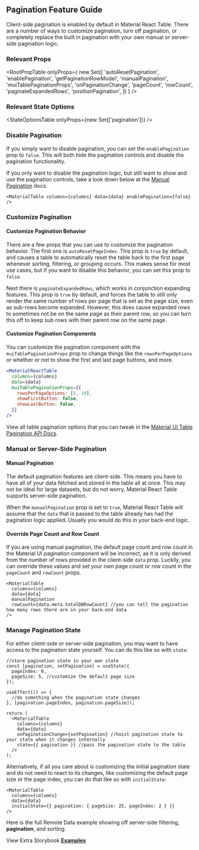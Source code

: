 
<Head>
  <title>Pagination Feature Guide - Material React Table Docs</title>
  <meta
    name="description"
    content="How to use, customize, or disable pagination features in Material React Table"
  />
</Head>

## Pagination Feature Guide

Client-side pagination is enabled by default in Material React Table. There are a number of ways to customize pagination, turn off pagination, or completely replace the built in pagination with your own manual or server-side pagination logic.

### Relevant Props

<RootPropTable
  onlyProps={
    new Set([
      'autoResetPagination',
      'enablePagination',
      'getPaginationRowModel',
      'manualPagination',
      'muiTablePaginationProps',
      'onPaginationChange',
      'pageCount',
      'rowCount',
      'paginateExpandedRows',
      'positionPagination',
    ])
  }
/>

### Relevant State Options

<StateOptionsTable onlyProps={new Set(['pagination'])} />

### Disable Pagination

If you simply want to disable pagination, you can set the `enablePagination` prop to `false`. This will both hide the pagination controls and disable the pagination functionality.

If you only want to disable the pagination logic, but still want to show and use the pagination controls, take a look down below at the [Manual Pagination](##manual-or-server-side-pagination) docs.

```tsx
<MaterialTable columns={columns} data={data} enablePagination={false} />
```

### Customize Pagination

#### Customize Pagination Behavior

There are a few props that you can use to customize the pagination behavior. The first one is `autoResetPageIndex`. This prop is `true` by default, and causes a table to automatically reset the table back to the first page whenever sorting, filtering, or grouping occurs. This makes sense for most use cases, but if you want to disable this behavior, you can set this prop to `false`.

Next there is `paginateExpandedRows`, which works in conjunction expanding features. This prop is `true` by default, and forces the table to still only render the same number of rows per page that is set as the page size, even as sub-rows become expanded. However, this does cause expanded rows to sometimes not be on the same page as their parent row, so you can turn this off to keep sub rows with their parent row on the same page.

#### Customize Pagination Components

You can customize the pagination component with the `muiTablePaginationProps` prop to change things like the `rowsPerPageOptions` or whether or not to show the first and last page buttons, and more.

```jsx
<MaterialReactTable
  columns={columns}
  data={data}
  muiTablePaginationProps={{
    rowsPerPageOptions: [5, 10],
    showFirstButton: false,
    showLastButton: false,
  }}
/>
```

View all table pagination options that you can tweak in the [Material UI Table Pagination API Docs](https://mui.com/material-ui/api/table-pagination/#props).

### Manual or Server-Side Pagination

#### Manual Pagination

The default pagination features are client-side. This means you have to have all of your data fetched and stored in the table all at once. This may not be ideal for large datasets, but do not worry, Material React Table supports server-side pagination.

When the `manualPagination` prop is set to `true`, Material React Table will assume that the `data` that is passed to the table already has had the pagination logic applied. Usually you would do this in your back-end logic.

#### Override Page Count and Row Count

If you are using manual pagination, the default page count and row count in the Material UI pagination component will be incorrect, as it is only derived from the number of rows provided in the client-side `data` prop. Luckily, you can override these values and set your own page count or row count in the `pageCount` and `rowCount` props.

```tsx
<MaterialTable
  columns={columns}
  data={data}
  manualPagination
  rowCount={data.meta.totalDBRowCount} //you can tell the pagination how many rows there are in your back-end data
/>
```

### Manage Pagination State

For either client-side or server-side pagination, you may want to have access to the pagination state yourself. You can do this like so with `state`:

```tsx
//store pagination state in your own state
const [pagination, setPagination] = useState({
  pageIndex: 0,
  pageSize: 5, //customize the default page size
});

useEffect(() => {
  //do something when the pagination state changes
}, [pagination.pageIndex, pagination.pageSize]);

return (
  <MaterialTable
    columns={columns}
    data={data}
    onPaginationChange={setPagination} //hoist pagination state to your state when it changes internally
    state={{ pagination }} //pass the pagination state to the table
  />
);
```

Alternatively, if all you care about is customizing the initial pagination state and do not need to react to its changes, like customizing the default page size or the page index, you can do that like so with `initialState`:

```tsx
<MaterialTable
  columns={columns}
  data={data}
  initialState={{ pagination: { pageSize: 25, pageIndex: 2 } }}
/>
```

Here is the full Remote Data example showing off server-side filtering, **pagination**, and sorting.

<RemoteExample />

View Extra Storybook **[Examples](https://www.material-react-table.dev/?path=/story/features-pagination-examples)**
